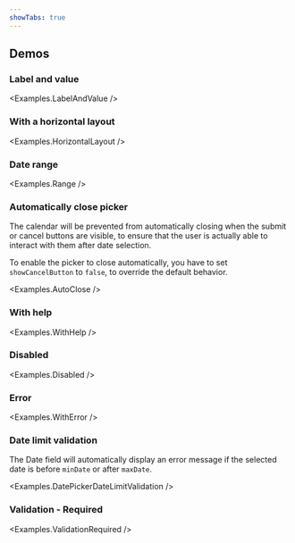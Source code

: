 ```yaml
---
showTabs: true
---
```



## Demos

### Label and value

<Examples.LabelAndValue />

### With a horizontal layout

<Examples.HorizontalLayout />

### Date range

<Examples.Range />

### Automatically close picker

The calendar will be prevented from automatically closing when the submit or cancel buttons are visible, to ensure that the user is actually able to interact with them after date selection.

To enable the picker to close automatically, you have to set `showCancelButton` to `false`, to override the default behavior.

<Examples.AutoClose />

### With help

<Examples.WithHelp />

### Disabled

<Examples.Disabled />

### Error

<Examples.WithError />

### Date limit validation

The Date field will automatically display an error message if the selected date is before `minDate` or after `maxDate`.

<Examples.DatePickerDateLimitValidation />

### Validation - Required

<Examples.ValidationRequired />
